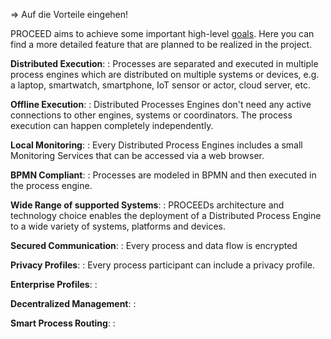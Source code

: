 => Auf die Vorteile eingehen!

PROCEED aims to achieve some important high-level [goals](goals).
Here you can find a more detailed feature that are planned to be realized in the project.

**Distributed Execution**:
: Processes are separated and executed in multiple process engines which are distributed on multiple systems or devices, e.g. a laptop, smartwatch, smartphone, IoT sensor or actor, cloud server, etc.

**Offline Execution**:
: Distributed Processes Engines don't need any active connections to other engines, systems or coordinators. The process execution can happen completely independently.

**Local Monitoring**:
: Every Distributed Process Engines includes a small Monitoring Services that can be accessed via a web browser.

**BPMN Compliant**:
: Processes are modeled in BPMN and then executed in the process engine.

**Wide Range of supported Systems**:
: PROCEEDs architecture and technology choice enables the deployment of a Distributed Process Engine to a wide variety of systems, platforms and devices.

**Secured Communication**:
: Every process and data flow is encrypted

**Privacy Profiles**:
: Every process participant can include a privacy profile.

**Enterprise Profiles**:
:

**Decentralized Management**:
:

**Smart Process Routing**:
:
